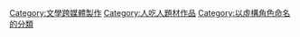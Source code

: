 {{DEFAULTSORT:Hannibal Lecter}}
{{Commonscat|Hannibal}}

[[Category:文學跨媒體製作|Category:文學跨媒體製作]]
[[Category:人吃人題材作品|Category:人吃人題材作品]]
[[Category:以虛構角色命名的分類|Category:以虛構角色命名的分類]]